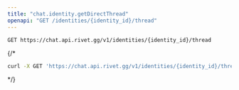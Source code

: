 ```yaml
---
title: "chat.identity.getDirectThread"
openapi: "GET /identities/{identity_id}/thread"
---
```


```
GET https://chat.api.rivet.gg/v1/identities/{identity_id}/thread
```


{/*<RequestExample>
```bash curl
curl -X GET 'https://chat.api.rivet.gg/v1/identities/{identity_id}/thread'
```
</RequestExample>*/}
